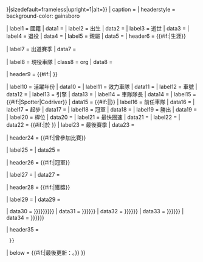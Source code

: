 {{Infobox
| child       = {{{child|}}}{{{embed|}}}
| subbox      = {{{subbox|}}}
| bodyclass   = vcard
| bodystyle   = width: 24em;
| aboveclass  = fn
| abovestyle  = background-color: gainsboro
| above       = {{{name|<includeonly>{{PAGENAMEBASE}}</includeonly>}}}
| image       = {{#invoke:InfoboxImage|InfoboxImage|image={{{image|}}}|size={{{image_size|{{{imagesize|}}}}}}|sizedefault=frameless|upright=1|alt={{{alt|}}}}}
| caption     = {{{caption||}}}
| headerstyle = background-color: gainsboro

| label1      = 國籍
| data1       = {{{nationality|}}}
| label2      = 出生
| data2       = {{br separated entries|{{{birth_name|}}}|{{{birth_date|}}}|{{{birth_place|}}}}}
| label3      = 逝世
| data3       = {{br separated entries|{{{death_date|}}}|{{{death_place|}}}}}
| label4      = 退役
| data4       = {{{retired|}}}
| label5      = 親屬
| data5       = {{{related to|}}}
| header6     = {{#if:{{{current series|}}}|{{{current series}}}生涯}}

| label7      = 出道賽季
| data7       = {{{first year|}}}

| label8      = 現役車隊
| class8      = org
| data8       = {{{current team|}}}

| header9     = {{#if:{{{last series|}}}|{{{last series}}} }}

| label10     = 活躍年份
| data10      = {{{years active|}}}
| label11     = 效力車隊
| data11      = {{{teams|}}}
| label12     = 車號
| data12      = {{{car number|}}}
| label13     = 引擎
| data13      = {{{engine|}}}
| label14     = 車隊隊長
| data14      = {{{crew chief|}}}
| label15     = {{#if:{{{spotter|}}}|Spotter|Codriver}}
| data15      = {{#if:{{{spotter|}}}|{{{spotter|}}}|{{{codriver|}}}}}
| label16     = 前任車隊
| data16      = {{{former teams|}}}
| label17     = 起步
| data17      = {{{starts|}}}
| label18     = 冠軍
| data18      = {{{championships|}}}
| label19     = 勝出
| data19      = {{{wins|}}}
| label20     = 桿位
| data20      = {{{poles|}}}
| label21     = 最快圈速
| data21      = {{{fastest laps|}}}
| label22     = {{Tooltip|最佳名次|在該錦標賽的最佳成績}}
| data22      = {{#if:{{{best finish|}}}|{{{best finish}}}於{{{year}}} }}
| label23     = 最後賽季
| data23      = {{{last finish|}}}

| header24    = {{#if:{{{prev series|}}}|曾參加比賽}}

| label25     = {{{prev series years|}}}
| data25      = {{{prev series|}}}

| header26    = {{#if:{{{titles|}}}|冠軍}}

| label27     = {{{title years|}}}
| data27      = {{{titles|}}}

| header28    = {{#if:{{{awards|}}}|獲獎}}

| label29     = {{{award years|}}}
| data29      = {{{awards|}}}

| data30      = {{{module|{{{module1|{{{record template1|{{{career template1|}}}}}}}}}}}}
| data31      = {{{module2|{{{record template2|{{{career template2|}}}}}}}}}
| data32      = {{{module3|{{{record template3|{{{career template3|}}}}}}}}}
| data33      = {{{module4|{{{record template4|{{{career template4|}}}}}}}}}
| data34      = {{{module5|{{{record template5|{{{career template5|}}}}}}}}}

| header35    = {{Infobox medal templates
  |medals = {{{medaltemplates|}}}
  |expand = {{#ifeq:{{lc:{{{show-medals}}}}}|no||yes}}
  }}

| below       = {{#if:{{{updated|}}}|最後更新：{{{updated}}}。}}
}}<noinclude>
{{Documentation}}
</noinclude>